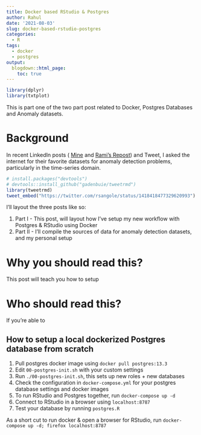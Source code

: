 ```yaml
---
title: Docker based RStudio & Postgres
author: Rahul
date: '2021-08-03'
slug: docker-based-rstudio-postgres
categories:
  - R
tags:
  - docker
  - postgres
output: 
  blogdown::html_page:
    toc: true
---
```


```r
library(dplyr)
library(txtplot)
```

This is part one of the two part post related to Docker, Postgres Databases and Anomaly datasets.

# Background

In recent LinkedIn posts ( [Mine]() and [Rami's Repost](https://www.linkedin.com/posts/rami-krispin_anomalydetection-data-timeseries-activity-6825126331672612864-MEks)) and Tweet, I asked the internet for their favorite datasets for anomaly detection problems, particularly in the  time-series domain. 

```r
# install.packages("devtools")
# devtools::install_github("gadenbuie/tweetrmd")
library(tweetrmd)
tweet_embed("https://twitter.com/rsangole/status/1418418477329620993")
```

I'll layout the three posts like so:

1. Part I - This post, will layout how I've setup my new workflow with Postgres & RStudio using Docker
1. Part II - I'll compile the sources of data for anomaly detection datasets, and my personal setup

# Why you should read this?

This post will teach you how to setup 

# Who should read this?

If you're able to 

## How to setup a local dockerized Postgres database from scratch

1. Pull postgres docker image using `docker pull postgres:13.3`
1. Edit `00-postgres-init.sh` with your custom settings
1. Run `./00-postgres-init.sh`, this sets up new roles + new databases
1. Check the configuration in `docker-compose.yml` for your postgres database settings and docker images
1. To run RStudio and Postgres together, run `docker-compose up -d`
1. Connect to RStudio in a browser using `localhost:8787`
1. Test your database by running `postgres.R`

As a short cut to run docker & open a browser for RStudio, run `docker-compose up -d; firefox localhost:8787`